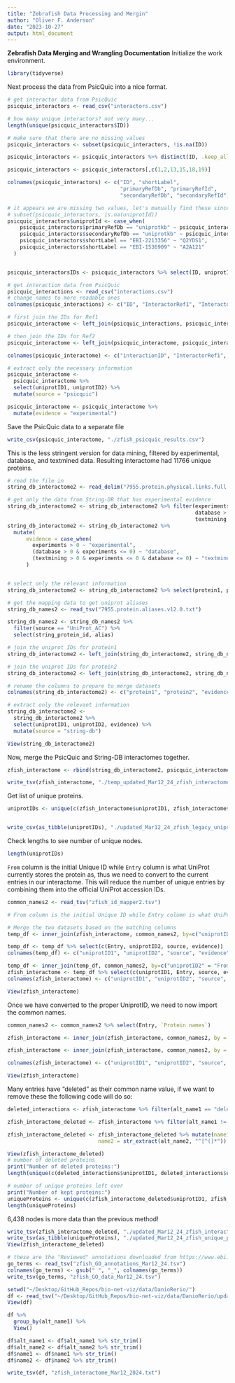 ```yaml
---
title: "Zebrafish Data Processing and Mergin"
author: "Oliver F. Anderson"
date: "2023-10-27"
output: html_document
---
```


**Zebrafish Data Merging and Wrangling Documentation**
Initialize the work environment.
```r
library(tidyverse)
```

Next process the data from PsicQuic into a nice format.
```r
# get interactor data from PsicQuic
psicquic_interactors <- read_csv("interactors.csv")

# how many unique interactors? not very many...
length(unique(psicquic_interactors$ID))

# make sure that there are no missing values
psicquic_interactors <- subset(psicquic_interactors, !is.na(ID))

psicquic_interactors <- psicquic_interactors %>% distinct(ID, .keep_all = TRUE)

psicquic_interactors <- psicquic_interactors[,c(1,2,13,15,18,19)]

colnames(psicquic_interactors) <- c("ID", "shortLabel",
                                    "primaryRefDb", "primaryRefId",
                                    "secondaryRefDb", "secondaryRefId")

# it appears we are missing two values, let's manually find these since there are only 2
# subset(psicquic_interactors, is.na(uniprotId))
psicquic_interactors$uniprotId <- case_when(
    psicquic_interactors$primaryRefDb == "uniprotkb" ~ psicquic_interactors$primaryRefId,
    psicquic_interactors$secondaryRefDb == "uniprotkb" ~ psicquic_interactors$secondaryRefId,
    psicquic_interactors$shortLabel == "EBI-2213356" ~ "Q2YDS1",
    psicquic_interactors$shortLabel == "EBI-1536909" ~ "A2A121"
  )


psicquic_interactorsIDs <- psicquic_interactors %>% select(ID, uniprotId)

# get interaction data from PsicQuic
psicquic_interactions <- read_csv("interactions.csv")
# change names to more readable ones
colnames(psicquic_interactions) <- c("ID", "InteractorRef1", "InteractorRef2")

# first join the IDs for Ref1
psicquic_interactome <- left_join(psicquic_interactions, psicquic_interactorsIDs, by = c("InteractorRef1" = "ID"), relationship="many-to-many")

# then join the IDs for Ref2
psicquic_interactome <- left_join(psicquic_interactome, psicquic_interactorsIDs, by = c("InteractorRef2" = "ID"), relationship="many-to-many")

colnames(psicquic_interactome) <- c("interactionID", "InteractorRef1", "InteractorRef2", 'uniprotID1', "uniprotID2")

# extract only the necessary information
psicquic_interactome <- 
  psicquic_interactome %>% 
  select(uniprotID1, uniprotID2) %>%
  mutate(source = "psicquic")

psicquic_interactome <- psicquic_interactome %>% 
  mutate(evidence = "experimental")
```

Save the PsicQuic data to a separate file
```r
write_csv(psicquic_interactome, "./zfish_psicquic_results.csv")
```

This is the less stringent version for data mining, filtered by experimental, database, and textmined data. Resulting interactome had 11766 unique proteins.
```r
# read the file in
string_db_interactome2 <- read_delim("7955.protein.physical.links.full.v12.0_attempt2.txt", delim = " ")

# get only the data from String-DB that has experimental evidence
string_db_interactome2 <- string_db_interactome2 %>% filter(experiments > 0 |
                                                            database > 0 |
                                                            textmining > 0)
string_db_interactome2 <- string_db_interactome2 %>% 
  mutate(
      evidence = case_when(
        experiments > 0 ~ "experimental",
        (database > 0 & experiments <= 0) ~ "database",
        (textmining > 0 & experiments <= 0 & database <= 0) ~ "textmined")
      )


# select only the relevant information
string_db_interactome2 <- string_db_interactome2 %>% select(protein1, protein2, evidence)

# get the mapping data to get uniprot aliases
string_db_names2 <- read_tsv("7955.protein.aliases.v12.0.txt")

string_db_names2 <- string_db_names2 %>%
  filter(source == "UniProt_AC") %>% 
  select(string_protein_id, alias)

# join the uniprot IDs for protein1
string_db_interactome2 <- left_join(string_db_interactome2, string_db_names2, by = c("protein1" = "string_protein_id"), relationship = "many-to-many")

# join the uniprot IDs for protein2
string_db_interactome2 <- left_join(string_db_interactome2, string_db_names2, by = c("protein2" = "string_protein_id"), relationship = "many-to-many")

# rename the columns to prepare to merge datasets
colnames(string_db_interactome2) <- c("protein1", "protein2", "evidence", "uniprotID1", "uniprotID2")

# extract only the relevant information
string_db_interactome2 <- 
  string_db_interactome2 %>%
  select(uniprotID1, uniprotID2, evidence) %>%
  mutate(source = "string-db")

View(string_db_interactome2)
```


Now, merge the PsicQuic and String-DB interactomes together.
```r
zfish_interactome <- rbind(string_db_interactome2, psicquic_interactome)
```

```r
write_tsv(zfish_interactome, "./temp_updated_Mar12_24_zfish_interactome.txt")
```

Get list of unique proteins.
```r
uniprotIDs <- unique(c(zfish_interactome$uniprotID1, zfish_interactome$uniprotID2))


write_csv(as_tibble(uniprotIDs), "./updated_Mar12_24_zfish_legacy_uniprotIDs.txt")
```

Check lengths to see number of unique nodes.
```r
length(uniprotIDs)
```

`From` column is the initial Unique ID while `Entry` column is what UniProt currently stores the protein as, thus we need to convert to the current entries in our interactome. This will reduce the number of unique entries by combining them into the official UniProt accession IDs.
```r
common_names2 <- read_tsv("zfish_id_mapper2.tsv")

# From column is the initial Unique ID while Entry column is what UniProt currently stores the entry as, thus we need to convert to the current entries in our interactome

# Merge the two datasets based on the matching columns
temp_df <- inner_join(zfish_interactome, common_names2, by=c("uniprotID1" = "From"))

temp_df <- temp_df %>% select(c(Entry, uniprotID2, source, evidence))
colnames(temp_df) <- c("uniprotID1", "uniprotID2", "source", "evidence")

temp_df <- inner_join(temp_df, common_names2, by=c("uniprotID2" = "From"))
zfish_interactome <- temp_df %>% select(c(uniprotID1, Entry, source, evidence))
colnames(zfish_interactome) <- c("uniprotID1", "uniprotID2", "source", "evidence")

View(zfish_interactome)
```

Once we have converted to the proper UniprotID, we need to now import the common names.
```r
common_names2 <- common_names2 %>% select(Entry, `Protein names`)

zfish_interactome <- inner_join(zfish_interactome, common_names2, by = c("uniprotID1" = "Entry"))

zfish_interactome <- inner_join(zfish_interactome, common_names2, by = c("uniprotID2" = "Entry"))

colnames(zfish_interactome) <- c("uniprotID1", "uniprotID2", "source", "evidence", "alt_name1", "alt_name2")

View(zfish_interactome)
```

Many entries have "deleted" as their common name value, if we want to remove these the following code will do so:
```r
deleted_interactions <- zfish_interactome %>% filter(alt_name1 == "deleted") %>% filter(alt_name2 == "deleted")

zfish_interactome_deleted <- zfish_interactome %>% filter(alt_name1 != "deleted") %>% filter(alt_name2 != "deleted")

zfish_interactome_deleted <- zfish_interactome_deleted %>% mutate(name1 = str_extract(alt_name1, "^[^(]*"),
                             name2 = str_extract(alt_name2, "^[^(]*"))

View(zfish_interactome_deleted)
# number of deleted proteins
print("Number of deleted proteins:")
length(unique(c(deleted_interactions$uniprotID1, deleted_interactions$uniprotID2)))

# number of unique proteins left over
print("Number of kept proteins:")
uniqueProteins <- unique(c(zfish_interactome_deleted$uniprotID1, zfish_interactome_deleted$uniprotID2))
length(uniqueProteins)
```
6,438 nodes is more data than the previous method!

```r
write_tsv(zfish_interactome_deleted, "./updated_Mar12_24_zfish_interactome.txt")
write_tsv(as_tibble(uniqueProteins), "./updated_Mar12_24_zfish_unique_protein_ids.txt")
View(zfish_interactome_deleted)
```

```r
# these are the "Reviewed" annotations downloaded from https://www.ebi.ac.uk/QuickGO/annotations?taxonId=7955&taxonUsage=descendants&geneProductSubset=Swiss-Prot&geneProductType=protein
go_terms <- read_tsv("zfish_GO_annotations_Mar12_24.tsv")
colnames(go_terms) <- gsub(" ", "_", colnames(go_terms))
write_tsv(go_terms, "zfish_GO_data_Mar12_24.tsv")
```



```r
setwd("~/Desktop/GitHub_Repos/bio-net-viz/data/DanioRerio/")
df <- read_tsv("~/Desktop/GitHub_Repos/bio-net-viz/data/DanioRerio/updated_Mar12_24_zfish_interactome.txt")
View(df)

df %>% 
  group_by(alt_name1) %>% 
  View()

df$alt_name1 <- df$alt_name1 %>% str_trim()
df$alt_name2 <- df$alt_name2 %>% str_trim()
df$name1 <- df$name1 %>% str_trim()
df$name2 <- df$name2 %>% str_trim()

write_tsv(df, "zfish_interactome_Mar12_2024.txt")
```


